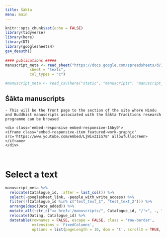 ```yaml
---
title: Śākta
menu: main
---
```


```r
knitr::opts_chunk$set(echo = FALSE)
library(tidyverse)
library(here)
library(DT)
library(googlesheets4)
gs4_deauth()
 
#### publications #####
manuscript_meta <- read_sheet("https://docs.google.com/spreadsheets/d/10pwVATuDKQDj7_X67Bc_EDO5Wm6wgVvCG8N7fIiC2Y4/edit?usp=sharing",
           sheet = "texts",
           col_types = "c")

#manuscript_meta <- read_csv(here("static", "manuscripts", "manuscript_meta.csv"))
```


<div class="row">
# Śākta manuscripts
```block
- This will be the front page to the section of the site where Hindu and Buddhist manuscripts associated with the Śākta Traditions research programme can be browsed

```

```block
<div class='embed-responsive embed-responsive-16by9'>
<iframe class='embed-responsive-item featured-work-graphic' src='https://www.youtube.com/embed/LjWivZIiS78' allowfullscreen></iframe>
</div>
```

</div>

<div class="row">
<div class="col-sm-12">
<br>

# Select a text

```r
manuscript_meta %>% 
  relocate(Catalogue_id, .after = last_col()) %>% 
  select(-googlesheet_link, -people_with_write_access) %>% 
  filter(!(Catalogue_id %in% c("test_text_1", "test_text_2"))) %>% 
  arrange(desc(Date_added)) %>% 
  mutate_all(~str_c("<a href='/manuscripts/", Catalogue_id, "/'>", ., "</a>")) %>% 
  relocate(Dating, Catalogue_id) %>% 
  datatable(rownames = FALSE, escape = FALSE, class = 'row-border', 
            extensions = 'FixedColumns', 
            options = list(pageLength = 10, dom = 't', scrollX = TRUE, scrollCollapse = TRUE)) 
```
<br>

</div>
</div>